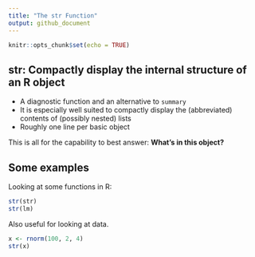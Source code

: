 ```yaml
---
title: "The str Function"
output: github_document
---
```


```r
knitr::opts_chunk$set(echo = TRUE)
```

## str: Compactly display the internal structure of an R object

* A diagnostic function and an alternative to `summary`
* It is especially well suited to compactly display the (abbreviated) contents of (possibly nested) lists
* Roughly one line per basic object

This is all for the capability to best answer: **What's in this object?**

## Some examples

Looking at some functions in R:

```r
str(str)
str(lm)
```
Also useful for looking at data.

```r
x <- rnorm(100, 2, 4)
str(x)
```

